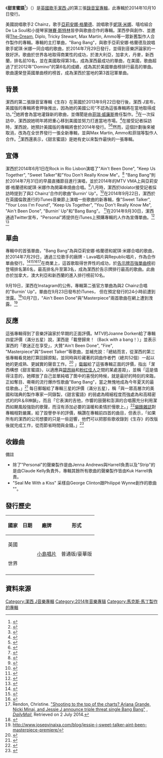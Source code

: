 {{noteTA
|G1=Music
|G2=Show
|T=zh-cn:甜言蜜语 (洁西·J专辑);zh-tw:甜言蜜語 (潔西·J專輯);zh-hk:甜言蜜語 (Jessie J專輯）;zh-sg:甜言蜜语 （Jessie J专辑)
}}
{{Infobox album
| Name = 甜言蜜語
| Type = 錄音室專輯
| Artist = [[潔西·J|潔西·J]]
| Cover = Sweet_Talker.jpg
| Border = yes
| Released = {{Start date|2014|10|10}}
| Recorded = 2014 
| Genre = {{flatlist|[[R&B|節奏藍調]],[[流行音樂|流行音樂]],[[靈魂樂|靈魂樂]]
}}
| Length = 44:50
| Label = {{flat list| Lava, Republic
}}
| Producer    = {{flat list| 
Rob Stevenson <small>(exec.)</small>,Josh Alexander,Ammo,Axident,Louis Biancaniello,Steve Booker,The DFRNS,Diplo,Warren Felder,David Gamson,Godz of Analog,Rickard Göransson,Kuk Harrell,Ilya, Jonas Jeberg,Savan Kotecha,Lifted,Steve Mac,Max Martin,Terius "The-Dream" Nash,The Picard Brothers,Ricky Reed,C. "Tricky" Stewart,Ryan Vojtesak,Andrew,Wansel,Will IDAP}}
| Last album = [[存在_(潔西_J專輯)|存在]]<br>（2013年）
| This album = '''甜言蜜語'''<br>（2014年）
| Misc = {{單曲
| Name = 甜言蜜語
| Type = 錄音室專輯
| single 1 = [[砰砰|砰砰]]
| single 1 date = {{start date|2014|7|29}}
| single 2 = {{tsl|en|Burnin Up (Jessie J single)|Burnin' Up}}
| single 2 date = {{start date|2014|09|23}}<ref>{{cite web|title=FMBQ - CHR - Available for Airplay|url=http://www.fmqb.com/article.asp?id=16691|publisher=Friday Morning Quarterback Album Report, Inc.|accessdate=September 16, 2014|archive-date=2010-02-22|archive-url=https://www.webcitation.org/5njLzoUKg?url=http://www.fmqb.com/Article.asp?id=16691|dead-url=yes}}</ref>
}}}}

《'''甜言蜜語'''<ref name="中文名稱">{{cite web |url=http://www.books.com.tw/exep/cdfile.php?item=0020181642&loc=001_040 |title=博客來音樂館潔西·J甜言蜜語專輯介紹 |publisher=博客來音樂館 |date=2014-10-14 |accessdate=2014-10-14 |deadurl=yes |archiveurl=https://web.archive.org/web/20141015204727/http://www.books.com.tw/exep/cdfile.php?item=0020181642&loc=001_040 |archivedate=2014-10-15 }}</ref>》（{{lang-en|Sweet Talker}}）是[[英國|英國]][[歌手|歌手]][[潔西·J|潔西·J]]的第三張[[錄音室專輯|錄音室專輯]]，此專輯於2014年10月10日發行。

美國說唱歌手2 Chainz，歌手[[亞莉安娜·格蘭德|亞莉安娜·格蘭德]]、說唱歌手[[妮琪·米娜|妮琪·米娜]]、嘻哈組合De La Soul和小提琴家[[琳賽·斯特林|琳賽·斯特林]]皆參與歌曲合作的專輯。潔西參與創作、並邀得[[The-Dream|The-Dream]], Diplo, Tricky Stewart, Max Martin, Ammo等一眾新舊製作人合作製作的專輯。專輯的主打單曲，"Bang Bang"，與歌手亞莉安娜·格蘭德及說唱歌手妮琪·米娜一同合唱的歌曲，於2014年7月29日發行，並得到音樂評論家的一致好評。歌曲於世界各地取得商業性的成功，於澳大利亞，加拿大，丹麥，新西蘭，排名前10名，並在美國取得第3名，成為潔西最成功的單曲，在美國，歌曲超過了於2012年"Domino"的第6名的成績，成為其於美國單曲榜排行最高的單曲。歌曲還榮登英國單曲榜的榜首，成為潔西於當地的第3首冠軍單曲。

== 背景 ==
潔西的第二張錄音室專輯《生存》在英國於2013年9月22日發行後，潔西 J宣布，美國版的專輯將會押後推出，因為她的美國公司“不認為這張專輯將在當地取得成功。”<ref>{{Cite web |url=http://www.digitalspy.co.uk/music/interviews/a516906/jessie-j-interview-people-are-holding-on-to-the-old-me.html |title=Jessie J interview: 'People are holding on to the old me' – Music Interview – Digital Spy<!-- Bot generated title --> |access-date=2014-10-12 |archive-date=2015-09-24 |archive-url=https://web.archive.org/web/20150924135635/http://www.digitalspy.co.uk/music/interviews/a516906/jessie-j-interview-people-are-holding-on-to-the-old-me.html |dead-url=no }}</ref>她將會為當地灌錄新的歌曲，並傳聞是由[[菲瑞·威廉斯|菲瑞·威廉斯]]擔任製作。<ref>{{cite web |url=http://www.mstarz.com/articles/19107/20130914/jessie-j-new-album-alive-2013-release-date-pushed-back-video-tracklist-north-american-tour-dates-with-robin-thicke.htm |title=Jessie J New Album: 'Alive' 2013 Release Date Pushed Back [VIDEO]? Tracklist, North American Tour Dates With Robin Thicke : Music News |publisher=Mstarz |date= |accessdate=24 September 2013 |archive-date=2016-03-09 |archive-url=https://web.archive.org/web/20160309100143/http://www.mstarz.com/articles/19107/20130914/jessie-j-new-album-alive-2013-release-date-pushed-back-video-tracklist-north-american-tour-dates-with-robin-thicke.htm |dead-url=no }}</ref>在一次採訪中，潔西說她明年將把重心移到美國並努力打進當地市場。<ref>{{cite web|last=Rainbird|first=Ashleigh|title=Jessie J quits UK to crack US market and live the American Dream|url=http://www.mirror.co.uk/3am/celebrity-news/jessie-j-quit-uk-crack-2298269|work=Mirror|accessdate=4 April 2014|archive-date=2019-09-18|archive-url=https://web.archive.org/web/20190918023422/https://www.mirror.co.uk/3am/celebrity-news/jessie-j-quit-uk-crack-2298269|dead-url=no}}</ref>在接受記者採訪時，潔西說，她預計美國版的專輯將會於2014年發行。<ref name=capitalfm>{{cite web|title=Jessie J Confirms Plans For New US Version of Her Album 'Alive' For Release This Year|url=http://www.capitalfm.com/artists/jessie-j/news/alive-album-us-version/|work=Capital FM|publisher=This is Global Limited|accessdate=4 April 2014|archive-date=2019-09-12|archive-url=https://web.archive.org/web/20190912001321/https://www.capitalfm.com/artists/jessie-j/news/alive-album-us-version/|dead-url=no}}</ref><ref name=mtv>{{cite web|title=Jessie J Cancels Robin Thicke US Tour Support Slot|url=http://www.mtv.co.uk/jessie-j/news/jessie-j-cancels-robin-thicke-us-tour-support-slot|work=MTV|accessdate=4 April 2014|archive-date=2021-01-22|archive-url=https://web.archive.org/web/20210122224051/http://www.mtv.co.uk/jessie-j/news/jessie-j-cancels-robin-thicke-us-tour-support-slot|dead-url=no}}</ref>然而，這個計劃後來被取消，改為在全世界發行一張全新專輯，並與Max Martin, Ammo和菲瑞等製作人合作。<ref>{{cite web|url=http://www.capitalfm.com/artists/jessie-j/news/pharrell-williams-praise/|title=Jessie J Loves Her A Bit Of Pharrell: "He Leaves A Mark On Your Heart"|date=3 September 2014|work=Capital|accessdate=23 September 2014|archive-date=2019-08-31|archive-url=https://web.archive.org/web/20190831062311/https://www.capitalfm.com/artists/jessie-j/news/pharrell-williams-praise/|dead-url=no}}</ref>潔西還表示，《甜言蜜語》是她有史以來製作最快的一張專輯。

== 宣傳 ==
潔西於2014年6月1日在Rock in Rio Lisbon演唱了"Ain't Been Done", "Keep Us Together", "Sweet Talker"和"You Don't Really Know Me"。<ref>{{cite web|url=http://www.idolator.com/7521020/jessie-j-third-album-rock-in-rio|title=Jessie J Performs Four New Songs At Rock In Rio: Watch « Music News, Reviews, and Gossip on Idolator.com|publisher=|accessdate=23 September 2014}}</ref> "Bang Bang"則於2014年7月31日的早晨直播節目進行演唱，並於2014年的MTV VMA上與亞莉安娜·格蘭德和妮琪·米娜作為開幕串燒曲合唱。<ref>{{cite web|url=http://www.billboard.com/articles/events/vma/6229187/mtv-vmas-jessie-j-ariana-grande-nicki-minaj-bang-bang|title=MTV VMAs: Jessie J, Ariana Grande & Nicki Minaj Open Show with a 'Bang Bang'|publisher=Billboard|accessdate=24 August 2014|archive-date=2020-08-12|archive-url=https://web.archive.org/web/20200812213751/https://www.billboard.com/articles/events/vma/6229187/mtv-vmas-jessie-j-ariana-grande-nicki-minaj-bang-bang|dead-url=no}}</ref>八月時，潔西於Idolator接受記者採訪時提到了與2 Chainz'合作的歌曲"Burnin' Up"。<ref>{{cite web|url=https://www.youtube.com/watch?v=5i2ggRfHjWM|title=Jessie J Interview: 7 Things You Should Know About "Bang Bang" & Her Upcoming Album|work=YouTube|accessdate=23 September 2014|archive-date=2016-03-09|archive-url=https://web.archive.org/web/20160309135108/https://www.youtube.com/watch?v=5i2ggRfHjWM|dead-url=no}}</ref>在2014年9月22日，潔西於在英國倫敦進行的iTunes音樂節上演唱一些歌曲的新專輯，像"Sweet Talker", "Your Loss I'm Found", "Keep Us Together", "You Don't Really Know Me", "Ain't Been Done", "Burnin' Up"和"Bang Bang"。 <ref>{{cite web|url=http://www.roundhouse.org.uk/whats-on/2014/itunes-festival-2014/jessie-j/|title=Jessie J - iTunes Festival - Roundhouse|publisher=Roundhouse|deadurl=yes|archiveurl=https://web.archive.org/web/20141006140213/http://www.roundhouse.org.uk/whats-on/2014/itunes-festival-2014/jessie-j/|archivedate=2014-10-06}}</ref>在2014年9月30日，潔西通過Twitter宣布，"Personal"將提供在iTunes上預購專輯的人作為宣傳單曲。<ref>{{cite web|url=https://twitter.com/JessieJ/status/516971698567282688|title=Listen to “Personal” off my upcoming album #SweetTalker! Available for download instantly when you pre-order!|accessdate=30 September 2014|archive-date=2016-04-06|archive-url=https://web.archive.org/web/20160406173349/https://twitter.com/jessiej/status/516971698567282688|dead-url=no}}</ref> <ref>{{cite web|url=http://www.musictimes.com/articles/11058/20140930/listen-jessie-j-new-song-personal-sweet-talker.htm|title=Jessie J Releases Powerful New Song 'Personal' Before 'Sweet Talker' Release|publisher=Music Times|date=September 30, 2014|access-date=2014-10-12|archive-date=2016-06-02|archive-url=https://web.archive.org/web/20160602055246/http://www.musictimes.com/articles/11058/20140930/listen-jessie-j-new-song-personal-sweet-talker.htm|dead-url=no}}</ref>

== 單曲 ==
專輯中的首張單曲，"Bang Bang"為與亞莉安娜·格蘭德和妮琪·米娜合唱的歌曲，於2014年7月29日，通過三位歌手的廠牌 - Lava唱片與Republic唱片，作為合作單曲發行。<ref>{{cite web|url = http://www.company.co.uk/magazine-hq/jessie-j-ariana-grande-nicki-minaj-new-song-bang-bang|title = Jessie J, Ariana Grande and Nicki Minaj to Release a Joint Single!|date = 2 July 2014|accessdate = 8 July 2014|website = Company|publisher = ''Hearst'' Magazines|last = Lee|first = Earnest|archive-date = 2014-07-15|archive-url = https://web.archive.org/web/20140715000658/http://www.company.co.uk/magazine-hq/jessie-j-ariana-grande-nicki-minaj-new-song-bang-bang|dead-url = no}}</ref><ref>{{cite web|url = http://www.newsday.com/entertainment/music/nicki-minaj-ariana-grande-jessie-j-at-work-on-joint-single-bang-bang-1.8646528|title = Nicki Minaj, Ariana Grande, Jessie J at work on joint single 'Bang Bang'|date = 2 July 2014|accessdate = 8 July 2014|website = Newsday|publisher = 2014 Newsday|last = Deals|first = Travis|archive-date = 2014-07-14|archive-url = https://web.archive.org/web/20140714173030/http://www.newsday.com/entertainment/music/nicki-minaj-ariana-grande-jessie-j-at-work-on-joint-single-bang-bang-1.8646528|dead-url = no}}</ref><ref>{{cite web|url = http://www.mashable.com/2014/07/01/jessie-j-ariana-grande-nicki-minaj-bang-bang-song/|title = Lady Marmalade' Part 2? Ariana Grande, Nicki Minaj, Jessie J Team Up|date = 1 July 2014|accessdate = 8 July 2014|website = Mashable|publisher = Mashable|last = Hernandez|first = Brian|archive-date = 2014-07-08|archive-url = https://web.archive.org/web/20140708160737/http://mashable.com/2014/07/01/jessie-j-ariana-grande-nicki-minaj-bang-bang-song/|dead-url = no}}</ref><ref>Rendon, Christine. [http://www.dailymail.co.uk/tvshowbiz/article-2677536/Ariana-Grande-Nicki-Minaj-Jessie-J-announce-triple-threat-single-Bang-Bang.html "Shooting to the top of the charts? Ariana Grande, Nicki Minaj, and Jessie J announce triple threat single Bang Bang"] {{Wayback|url=http://www.dailymail.co.uk/tvshowbiz/article-2677536/Ariana-Grande-Nicki-Minaj-Jessie-J-announce-triple-threat-single-Bang-Bang.html |date=20140924042431 }}, ''[[DailyMail|DailyMail]]'', Retrieved on 2 July 2014.</ref>在商業上，這首歌取得世界性的成功，於[[告示牌百強單曲榜|告示牌百強單曲榜]]初登場排名第6名，最高排名升至第3名，成為潔西於告示牌排行最高的歌曲。此曲亦於加拿大，澳大利亞和新西蘭的進入排行榜前10名。

9月19日，潔西在Instagram的公佈，專輯第二張官方單曲為與2 Chainz合唱的"Burnin' Up"。單曲在9月23日發布於iTunes， 但在預定發行的24小時前遭到泄露。<ref>{{cite web|url=http://www.leakedearly.net/songs/jessie-j-ft-2-chainz-burnin-cdq/|title=Jessie J Ft. 2 Chainz - Burnin’ Up (CDQ) MP3|author=TK|work=Leaked Early|accessdate=23 September 2014|archive-date=2019-07-14|archive-url=https://web.archive.org/web/20190714045116/http://www.leakedearly.net/songs/jessie-j-ft-2-chainz-burnin-cdq/|dead-url=no}}</ref>10月7日，"Ain't Been Done"與"Masterpiece"兩首歌曲在網上遭到洩露。<ref>http://www.josepvinaixa.com/blog/jessie-j-sweet-talker-aint-been-masterpiece-premiere/</ref>

== 反應 ==
{{Album ratings
| rev1 = ''[[每日郵報|每日郵報]]''
| rev1Score = {{rating|3|5}}
| rev2 = ''[[娛樂周刊|娛樂周刊]]''
| rev2Score = B<ref>{{Cite web |url=http://www.ew.com/ew/article/0,,20860372,00.html |title=存档副本 |access-date=2014-10-12 |archive-date=2014-10-22 |archive-url=https://web.archive.org/web/20141022192846/http://www.ew.com/ew/article/0,,20860372,00.html |dead-url=no }}</ref>
| rev3 = ''[[衛報|衛報]]''
| rev3Score = {{rating|3|5}}
| rev4 = ''MTV UK''
| rev4Score = {{Rating|4|5}}
| rev5 = ''[[偏鋒雜誌|偏鋒雜誌]]''
| rev5Score = {{rating|2.5|5}}
}}
這張專輯得到了音樂評論家於早期的正面評價。MTV的Joanne Dorken給了專輯四星評價（滿分五星）說，潔西是「載譽歸來！（Back with a bang！）」並表示潔西的「歌迷正在享受」，大贊"Ain't Been Done", "Fire", "Masterpiece"與"Sweet Talker"等歌曲，並補充說：「總結而言，從潔西的第三張專輯看見她打算回歸原點，並同時與珍藏著的詞曲作者們（總共52個）一起以她的更成熟、更誠實的聲音工作。<ref>{{cite web | url=http://www.mtv.co.uk/jessie-j/news/jessie-j-sweet-talker-first-listen-shes-back-with-a-bang | title=Jessie J - 'Sweet Talker' First Listen! She's Back With A Bang! | date=4 September 2014 | author=Joanne Dorken | access-date=2014-10-12 | archive-date=2019-07-19 | archive-url=https://web.archive.org/web/20190719144529/http://www.mtv.co.uk/jessie-j/news/jessie-j-sweet-talker-first-listen-shes-back-with-a-bang | dead-url=no }}</ref> 」[[衛報|衛報]]給了這張專輯正面的評價，指出「潔西構想《甜言蜜語》，以適應與[[碧昂絲|碧昂絲]]和[[粉红佳人|粉红佳人]]之間的某處差距」，並稱「這是值得注意的，她釋放了自己並單純唱了箇中的喜悅的時候，就是最好的時刻的來臨，正如奪目、嘶嘶的流行爆炸性歌曲"Bang Bang"，當之無愧地成為今年夏天的最佳歌曲。」<ref>{{Cite web |url=http://www.theguardian.com/music/2014/oct/09/jessie-j-sweet-talker-review |title=存档副本 |access-date=2014-10-12 |archive-date=2019-09-30 |archive-url=https://web.archive.org/web/20190930073707/https://www.theguardian.com/music/2014/oct/09/jessie-j-sweet-talker-review |dead-url=no }}</ref> 每日郵報給了專輯三星的評價（滿分五星），稱「與一眾高層次的美國和瑞典的製作專家一同錄製，《甜言蜜語》的弱處為精細程度而強處為和高精密式的的R＆B神韻」，而且「它表演的吉他，作響的鼓聲和澎湃的合唱團充分利用潔西如颶風般強勁的歌聲，而沒有添加必要的溫暖和柔情於慢歌上。」<ref>{{Cite web |url=http://www.dailymail.co.uk/tvshowbiz/reviews/article-2787314/Big-voice-big-ego-Jessie-J-s-BIG-noise-ADRIAN-THRILLS-reviews-album-Sweet-Talker.html |title=存档副本 |access-date=2014-10-12 |archive-date=2016-03-04 |archive-url=https://web.archive.org/web/20160304075230/http://www.dailymail.co.uk/tvshowbiz/reviews/article-2787314/Big-voice-big-ego-Jessie-J-s-BIG-noise-ADRIAN-THRILLS-reviews-album-Sweet-Talker.html |dead-url=no }}</ref>[[偏鋒雜誌|偏鋒雜誌]]對專輯相對嚴厲，給了毀譽參半的評價，稱讚在專輯前四首的曲目，但表示，「如果所有的潔西的公司想要的只是一些迴響，他們可以把那些歌收錄到《生存》的改版後就完成工作，從而節省時間與金錢。」<ref>{{Cite web |url=http://www.slantmagazine.com/music/review/jessie-j-sweet-talker |title=存档副本 |access-date=2014-10-12 |archive-date=2018-06-28 |archive-url=https://web.archive.org/web/20180628072220/https://www.slantmagazine.com/music/review/jessie-j-sweet-talker |dead-url=no }}</ref>

== 收錄曲 ==
{{tracklist
| headline = ''甜言蜜語'' — {{nobold|普通版}}<ref>{{cite web|title=iTunes - Music - Sweet Talker by Jessie J|url=https://itunes.apple.com/us/album/sweet-talker/id911157507|publisher=[[iTunes_Store|iTunes Store]] (US). [[Apple_Inc.|Apple Inc.]]|accessdate=August 22, 2014|archive-date=2019-02-07|archive-url=https://web.archive.org/web/20190207014946/https://itunes.apple.com/us/album/sweet-talker/id911157507|dead-url=no}}</ref>
| total_length = 44:50
| writing_credits   = yes
| extra_column     = 製作人
| title1             = Ain't Been Done
| writer1           = {{flat list| 
*David Gamson
*Emily Warren
*Scott Harris
}}
| extra1            = Gamson
| length1           = 3:00
| title2             = {{tsl|en|Burnin Up (Jessie J single)|Burnin' Up}}
| note2             = featuring 2 Chainz
| writer2           = {{flat list|
*[[潔西J|Jessica Cornish]]
*Andreas Schuller
*Eric Frederic
*Chloe Angelides
*Jacob Kasher Hindlin
*Rickard Göransson
*Gamal Lewis
*Tauheed Epps
}}
| extra2            = {{flat list|
*Axident
*Ricky Reed
}}
| length2           = 3:40 
| title3             = Sweet Talker
| writer3           = {{flat list|
*Cornish
*Alessia DeGasperis Brigante
*Yonatan Ayal
*Maxime Picard
*Clément Picard
*Thomas Pentz
*James Somani
}}
| extra3            = {{flat list|
*Diplo
*The Picard Brothers
}}
| length3           = 3:42
| title4             = [[砰砰|砰砰]]
| note4             = with [[亞莉安娜·格蘭德|Ariana Grande]] and [[妮琪·米娜|Nicki Minaj]]
| writer4           = {{Flat list|
*Max Martin
*Göransson
*Savan Kotecha
*Onika Maraj
}}
| extra4            = {{flat list|
*Martin
*Göransson
*Ilya
}}
| length4           = 3:19
| title5             = Fire
| writer5           = {{flat list|
*Steve Booker
*John Newman
}}
| extra5            = Booker
| length5           = 3:56
| title6             = Personal
| writer6           = {{Flat list|
*Elle Varner
*Jenna Andrews
*William Wiik Larsen
}}
| extra6            = Will IDAP
| length6           = 3:54
| title7             = Masterpiece
| writer7           = {{flat list| 
*Josh Alexander
*Britt Burton
*Warren
}}
| extra7            = Alexander
| length7           = 3:40
| title8             = Seal Me with a Kiss
| note8             = featuring De La Soul
| writer8           = {{flat list|
*Cornish 
*Andrew Wansel
*Warren Felder
*George Clinton
*[[菲瑞·威廉斯|Philippé Wynne]]
*Kelvin Mercer
*Dave Jolicoeur
}}
| extra8            = {{flat list|
*Wansel
*Felder
}}
| length8           = 3:53
| title9             = Said Too Much
| writer9           = {{flat list| 
*Cornish
*Jonas Jeberg
*Sean Douglas
*Jason Evigan
}}
| extra9            = Jeberg
| length9           = 3:34
| title10            = Loud
| note10            = featuring [[琳賽·斯特林|Lindsey Stirling]]
| writer10          = {{flat list| 
*Terius "The-Dream" Nash
*Christopher A. Stewart
}}
| extra10           = {{flat list|
*Godz of Analog
*C. "Tricky" Stewart
*Nash
}}
| length10           = 4:33
| title11            = Keep Us Together
| writer11          = {{flat list|
*Louis Biancaniello
*Sevyn Streeter
*Stepan Taft
*Cory Rooney
*Ryan Vojtesak
}}
| extra11           = {{flat list|
*Biancaniello
*Lifted
*Vojtesak
}}
| length11          = 3:49
| title12            = Get Away
| writer12          = {{Flat list|
*Cornish
*Steve Mac
*Wayne Hector
}}
| extra12           = {{Flat list|
*Mac
*Kuk Harrell
}}
| length12            = 3:50
}}
{{Track listing
| extra_column    = 製作人
| total_length = 55:55
| writing_credits = yes
| headline = ''甜言蜜語'' — {{nobold|豪華版 (加值曲)}}<ref>{{cite web|title=iTunes - Music - Sweet Talker by Jessie J|url=https://itunes.apple.com/us/album/sweet-talker/id911165046|publisher=[[iTunes_Store|iTunes Store]] (US). [[Apple_Inc.|Apple Inc.]]|accessdate=August 22, 2014|archive-date=2019-02-07|archive-url=https://web.archive.org/web/20190207015521/https://itunes.apple.com/us/album/sweet-talker/id911165046|dead-url=no}}</ref>
| collapsed = yes
| title13            = Your Loss I'm Found
| writer13          = {{flat list|
*Cornish
*Hidde Huijsman
*Massimo Cacciapuoti
*Harrell
*Michel van der Zanden
}}
| extra13           = {{flat list|
*The DFRNS
*Harrell
}}
| length13            = 3:37
| title14            = Strip
| writer14          = {{Flat list|
*Cornish
*Joshua Coleman
*Claude Kelly
}}
| extra14           = Ammo
| length14            = 3:33
| title15            = You Don't Really Know Me
| writer15          = {{Flat list|
*Cornish
*Lewis Allen
}}
| extra15           = Harrell
| length15          = 3:55
}}

;備註
* 除了"Personal"的聲樂製作是由Jenna Andrews與Harrell負責以及"Strip"的是由Claude Kelly負責外，專輯其餘所有歌曲的聲樂製作皆由Kuk Harrell負責。
* "Seal Me With a Kiss" 采樣自George Clinton跟Philippé Wynne創作的歌曲 "{{tsl|en|(Not Just) Knee Deep|(Not Just) Knee Deep}}"。

== 發行歷史 ==
{| class="wikitable"
|-
! 國家
! 日期
! 廠牌
! 形式
|-
| 英國
| {{Start date|2014|10|13|df=y}}
| rowspan="2" |[[小島唱片|小島唱片]]
| rowspan="2" |普通版/豪華版
|-
| 世界
| {{Start date|2014|10|14|df=y}}
|-
|}

== 資料來源 ==

{{Reflist|2}}
[[Category:潔西_J音樂專輯|Category:潔西 J音樂專輯]]
[[Category:2014年音樂專辑|Category:2014年音樂專辑]]
[[Category:馬克斯·馬丁製作的專輯|Category:馬克斯·馬丁製作的專輯]]

{{潔西 J}}
